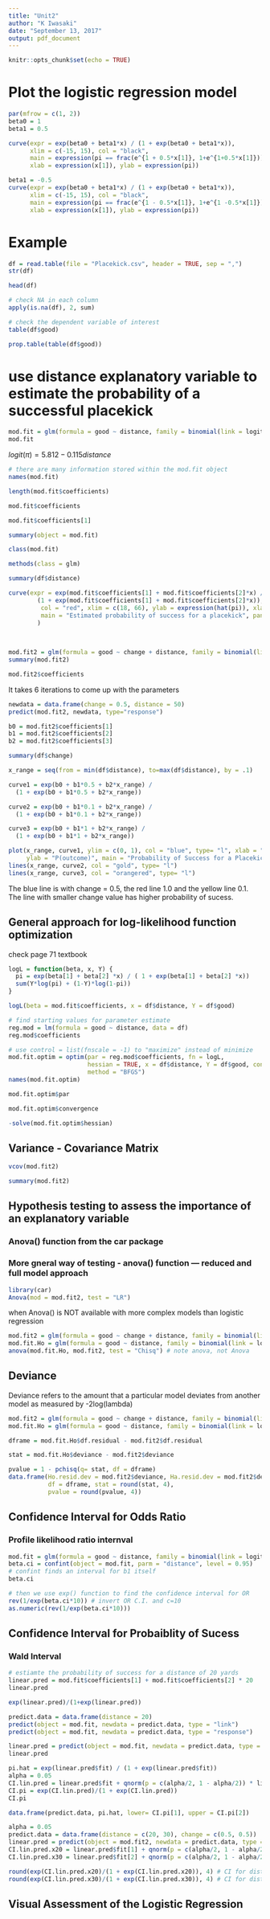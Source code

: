 ```yaml
---
title: "Unit2"
author: "K Iwasaki"
date: "September 13, 2017"
output: pdf_document
---
```


```r
knitr::opts_chunk$set(echo = TRUE)
```

# Plot the logistic regression model

```r
par(mfrow = c(1, 2))
beta0 = 1
beta1 = 0.5

curve(expr = exp(beta0 + beta1*x) / (1 + exp(beta0 + beta1*x)),
      xlim = c(-15, 15), col = "black", 
      main = expression(pi == frac(e^{1 + 0.5*x[1]}, 1+e^{1+0.5*x[1]})),
      xlab = expression(x[1]), ylab = expression(pi))

beta1 = -0.5
curve(expr = exp(beta0 + beta1*x) / (1 + exp(beta0 + beta1*x)),
      xlim = c(-15, 15), col = "black", 
      main = expression(pi == frac(e^{1 - 0.5*x[1]}, 1+e^{1 -0.5*x[1]})),
      xlab = expression(x[1]), ylab = expression(pi))


```

# Example

```r
df = read.table(file = "Placekick.csv", header = TRUE, sep = ",")
str(df)

head(df)

# check NA in each column
apply(is.na(df), 2, sum)

# check the dependent variable of interest
table(df$good)

prop.table(table(df$good))


```
# use distance explanatory variable to estimate the probability of a successful placekick

```r
mod.fit = glm(formula = good ~ distance, family = binomial(link = logit), data = df)
mod.fit

```

$logit(\pi) = 5.812 - 0.115distance$

```r
# there are many information stored within the mod.fit object
names(mod.fit)

length(mod.fit$coefficients)

mod.fit$coefficients

mod.fit$coefficients[1]
```


```r
summary(object = mod.fit)

```

```r
class(mod.fit)
```

```r
methods(class = glm)
```

```r
summary(df$distance)
```

```r
curve(expr = exp(mod.fit$coefficients[1] + mod.fit$coefficients[2]*x) /
        (1 + exp(mod.fit$coefficients[1] + mod.fit$coefficients[2]*x)),
         col = "red", xlim = c(18, 66), ylab = expression(hat(pi)), xlab = "Distance",
         main = "Estimated probability of success for a placekick", panel.first = grid()
        )
           
           
```

```r
mod.fit2 = glm(formula = good ~ change + distance, family = binomial(link = logit), data = df)
summary(mod.fit2)

mod.fit2$coefficients
```
It takes 6 iterations to come up with the parameters

```r
newdata = data.frame(change = 0.5, distance = 50)
predict(mod.fit2, newdata, type="response")

```

```r
b0 = mod.fit2$coefficients[1]
b1 = mod.fit2$coefficients[2]
b2 = mod.fit2$coefficients[3]

summary(df$change)

x_range = seq(from = min(df$distance), to=max(df$distance), by = .1)

curve1 = exp(b0 + b1*0.5 + b2*x_range) /
  (1 + exp(b0 + b1*0.5 + b2*x_range))

curve2 = exp(b0 + b1*0.1 + b2*x_range) /
  (1 + exp(b0 + b1*0.1 + b2*x_range))

curve3 = exp(b0 + b1*1 + b2*x_range) /
  (1 + exp(b0 + b1*1 + b2*x_range))

plot(x_range, curve1, ylim = c(0, 1), col = "blue", type= "l", xlab = "distance",
     ylab = "P(outcome)", main = "Probability of Success for a Placekick")
lines(x_range, curve2, col = "gold", type= "l")
lines(x_range, curve3, col = "orangered", type= "l")

```
The blue line is with change = 0.5, the red line 1.0 and the yellow line 0.1. The line with smaller change value has higher probability of sucess.

## General approach for log-likelihood function optimization
check page 71 textbook

```r
logL = function(beta, x, Y) {
  pi = exp(beta[1] + beta[2] *x) / ( 1 + exp(beta[1] + beta[2] *x))
  sum(Y*log(pi) + (1-Y)*log(1-pi))
}

logL(beta = mod.fit$coefficients, x = df$distance, Y = df$good)
```


```r
# find starting values for parameter estimate
reg.mod = lm(formula = good ~ distance, data = df)
reg.mod$coefficients
```


```r
# use control = list(fnscale = -1) to "maximize" instead of minimize
mod.fit.optim = optim(par = reg.mod$coefficients, fn = logL, 
                      hessian = TRUE, x = df$distance, Y = df$good, control = list(fnscale = -1),
                      method = "BFGS")
names(mod.fit.optim)

mod.fit.optim$par

mod.fit.optim$convergence

-solve(mod.fit.optim$hessian)

```


## Variance - Covariance Matrix

```r

vcov(mod.fit2)
```

```r
summary(mod.fit2)
```

## Hypothesis testing to assess the importance of an explanatory variable
### Anova() function from the car package
### More gneral way of testing - anova() function --- reduced and full model approach

```r
library(car)
Anova(mod = mod.fit2, test = "LR")

```

when Anova() is NOT available with more complex models than logistic regression

```r
mod.fit2 = glm(formula = good ~ change + distance, family = binomial(link = logit), data = df)
mod.fit.Ho = glm(formula = good ~ distance, family = binomial(link = logit), data = df)
anova(mod.fit.Ho, mod.fit2, test = "Chisq") # note anova, not Anova

```

## Deviance
Deviance refers to the amount that a particular model deviates from another model as measured by -2log(lambda)

```r
mod.fit2 = glm(formula = good ~ change + distance, family = binomial(link = logit), data = df)
mod.fit.Ho = glm(formula = good ~ distance, family = binomial(link = logit), data = df)

dframe = mod.fit.Ho$df.residual - mod.fit2$df.residual

stat = mod.fit.Ho$deviance - mod.fit2$deviance

pvalue = 1 - pchisq(q= stat, df = dframe)
data.frame(Ho.resid.dev = mod.fit2$deviance, Ha.resid.dev = mod.fit2$deviance,
           df = dframe, stat = round(stat, 4), 
           pvalue = round(pvalue, 4))
```

## Confidence Interval for Odds Ratio
### Profile likelihood ratio internval

```r

mod.fit = glm(formula = good ~ distance, family = binomial(link = logit), data = df)
beta.ci = confint(object = mod.fit, parm = "distance", level = 0.95)
# confint finds an interval for b1 itself
beta.ci

# then we use exp() function to find the confidence interval for OR
rev(1/exp(beta.ci*10)) # invert OR C.I. and c=10
as.numeric(rev(1/exp(beta.ci*10)))

```

## Confidence Interval for Probaiblity of Sucess
### Wald Interval

```r
# estiamte the probability of success for a distance of 20 yards
linear.pred = mod.fit$coefficients[1] + mod.fit$coefficients[2] * 20
linear.pred

exp(linear.pred)/(1+exp(linear.pred))
```
```r
predict.data = data.frame(distance = 20)
predict(object = mod.fit, newdata = predict.data, type = "link")
predict(object = mod.fit, newdata = predict.data, type = "response")
```

```r
linear.pred = predict(object = mod.fit, newdata = predict.data, type = "link", se = TRUE)
linear.pred
```
```r
pi.hat = exp(linear.pred$fit) / (1 + exp(linear.pred$fit))
alpha = 0.05
CI.lin.pred = linear.pred$fit + qnorm(p = c(alpha/2, 1 - alpha/2)) * linear.pred$se
CI.pi = exp(CI.lin.pred)/(1 + exp(CI.lin.pred))
CI.pi

data.frame(predict.data, pi.hat, lower= CI.pi[1], upper = CI.pi[2])
```

```r
alpha = 0.05
predict.data = data.frame(distance = c(20, 30), change = c(0.5, 0.5))
linear.pred = predict(object = mod.fit2, newdata = predict.data, type = "link", se = TRUE)
CI.lin.pred.x20 = linear.pred$fit[1] + qnorm(p = c(alpha/2, 1 - alpha/2) * linear.pred$se[1])
CI.lin.pred.x30 = linear.pred$fit[2] + qnorm(p = c(alpha/2, 1 - alpha/2) * linear.pred$se[2])

round(exp(CI.lin.pred.x20)/(1 + exp(CI.lin.pred.x20)), 4) # CI for distance 20
round(exp(CI.lin.pred.x30)/(1 + exp(CI.lin.pred.x30)), 4) # CI for distance 30

```

## Visual Assessment of the Logistic Regression

```r

```













